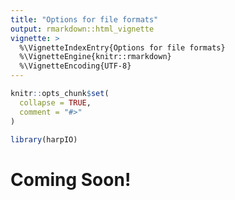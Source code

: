 ```yaml
---
title: "Options for file formats"
output: rmarkdown::html_vignette
vignette: >
  %\VignetteIndexEntry{Options for file formats}
  %\VignetteEngine{knitr::rmarkdown}
  %\VignetteEncoding{UTF-8}
---
```


```r
knitr::opts_chunk$set(
  collapse = TRUE,
  comment = "#>"
)
```

```r
library(harpIO)
```

# Coming Soon!
